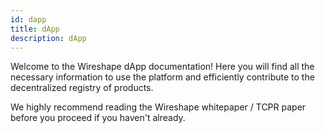 ```yaml
---
id: dapp
title: dApp
description: dApp
---
```

Welcome to the Wireshape dApp documentation! Here you will find all the necessary information to use the platform and efficiently contribute to the decentralized registry of products.

We highly recommend reading the Wireshape whitepaper / TCPR paper before you proceed if you haven't already.
